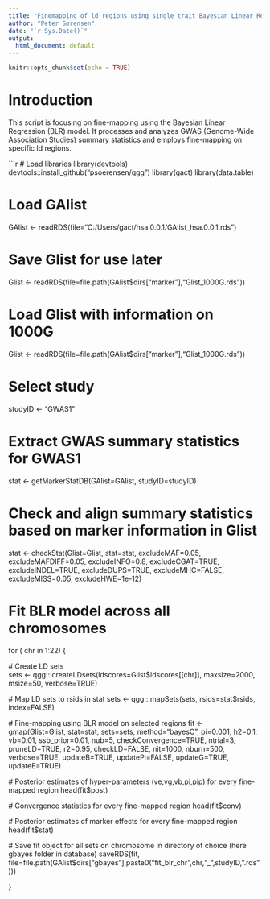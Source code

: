 ```yaml
---
title: "Finemapping of ld regions using single trait Bayesian Linear Regression models"
author: "Peter Sørensen"
date: "`r Sys.Date()`"
output:
  html_document: default
---
```


```r
knitr::opts_chunk$set(echo = TRUE)
```

# Introduction
This script is focusing on fine-mapping using the Bayesian Linear Regression (BLR) model. It processes and analyzes GWAS (Genome-Wide Association Studies) summary statistics and employs fine-mapping on specific ld regions.

```r
# Load libraries
library(devtools)
devtools::install_github("psoerensen/qgg")
library(gact)
library(data.table)

# Load GAlist
GAlist <- readRDS(file="C:/Users/gact/hsa.0.0.1/GAlist_hsa.0.0.1.rds")

# Save Glist for use later
Glist <- readRDS(file=file.path(GAlist$dirs["marker"],"Glist_1000G.rds"))


# Load Glist with information on 1000G
Glist <- readRDS(file=file.path(GAlist$dirs["marker"],"Glist_1000G.rds"))

# Select study
studyID <- "GWAS1"

# Extract GWAS summary statistics for GWAS1
stat <- getMarkerStatDB(GAlist=GAlist, studyID=studyID)

# Check and align summary statistics based on marker information in Glist
stat <- checkStat(Glist=Glist, stat=stat,
                  excludeMAF=0.05,
                  excludeMAFDIFF=0.05,
                  excludeINFO=0.8,
                  excludeCGAT=TRUE,
                  excludeINDEL=TRUE,
                  excludeDUPS=TRUE,
                  excludeMHC=FALSE,
                  excludeMISS=0.05,
                  excludeHWE=1e-12)

# Fit BLR model across all chromosomes
for ( chr in 1:22) {

  # Create LD sets  
  sets <- qgg:::createLDsets(ldscores=Glist$ldscores[[chr]], 
                             maxsize=2000, msize=50, verbose=TRUE)
  
  # Map LD sets to rsids in stat
  sets <- qgg:::mapSets(sets, rsids=stat$rsids, index=FALSE)

  
  # Fine-mapping using BLR model on selected regions
  fit <- gmap(Glist=Glist, stat=stat, sets=sets,
              method="bayesC", pi=0.001, h2=0.1,
              vb=0.01, ssb_prior=0.01, nub=5,
              checkConvergence=TRUE, ntrial=3, 
              pruneLD=TRUE, r2=0.95, checkLD=FALSE,
              nit=1000, nburn=500, verbose=TRUE,
              updateB=TRUE, updatePi=FALSE, updateG=TRUE, updateE=TRUE)
  
  # Posterior estimates of hyper-parameters (ve,vg,vb,pi,pip) for every fine-mapped region
  head(fit$post)
  
  # Convergence statistics for every fine-mapped region
  head(fit$conv)
  
  # Posterior estimates of marker effects for every fine-mapped region
  head(fit$stat)
  
  # Save fit object for all sets on chromosome in directory of choice (here gbayes folder in database)
  saveRDS(fit, file=file.path(GAlist$dirs["gbayes"],paste0("fit_blr_chr",chr,"_",studyID,".rds")))
  
}

